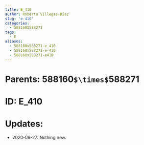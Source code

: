 ```yaml
---
title: E_410
author: Roberto Villegas-Diaz
slug: 'e-410'
categories:
  - 588160X588271
tags:
  - E
aliases:
  - 588160x588271-e_410
  - 588160x588271-e-410
  - 588160x588271-e410
---
```


# **Parents**: 588160`$\times$`588271
# **ID**: E_410
# **Updates**: 
 - 2020-06-27: Nothing new.

